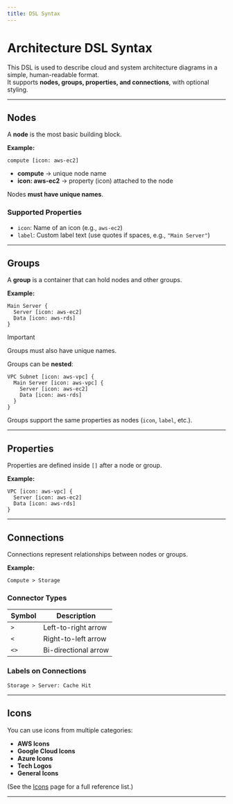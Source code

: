 ```yaml
---
title: DSL Syntax
---
```


# Architecture DSL Syntax

This DSL is used to describe cloud and system architecture diagrams in a simple, human-readable format.  
It supports **nodes, groups, properties, and connections**, with optional styling.

---

## Nodes

A **node** is the most basic building block.

**Example:**
```
compute [icon: aws-ec2]
```

- **compute** → unique node name  
- **icon: aws-ec2** → property (icon) attached to the node

Nodes **must have unique names**.

### Supported Properties
- `icon`: Name of an icon (e.g., `aws-ec2`)   
- `label`: Custom label text (use quotes if spaces, e.g., `"Main Server"`)

---

## Groups

A **group** is a container that can hold nodes and other groups.

**Example:**
```
Main Server {
  Server [icon: aws-ec2]
  Data [icon: aws-rds]
}
```

> [!IMPORTANT]
>
> Groups must also have unique names.

Groups can be **nested**:

```
VPC Subnet [icon: aws-vpc] {
  Main Server [icon: aws-vpc] {
    Server [icon: aws-ec2]
    Data [icon: aws-rds]
  }
}
```

Groups support the same properties as nodes (`icon`, `label`, etc.).

---

## Properties

Properties are defined inside `[]` after a node or group.  

**Example:**
```
VPC [icon: aws-vpc] {
  Server [icon: aws-ec2]
  Data [icon: aws-rds]
}
```

---

## Connections

Connections represent relationships between nodes or groups.

**Example:**
```
Compute > Storage
```

### Connector Types
| Symbol | Description |
|--------|-------------|
| `>`    | Left-to-right arrow |
| `<`    | Right-to-left arrow |
| `<>`   | Bi-directional arrow |

### Labels on Connections
```
Storage > Server: Cache Hit
```

---

## Icons

You can use icons from multiple categories:

- **AWS Icons**
- **Google Cloud Icons**
- **Azure Icons**
- **Tech Logos**
- **General Icons**

(See the [Icons](../docs/icons) page for a full reference list.)

---

